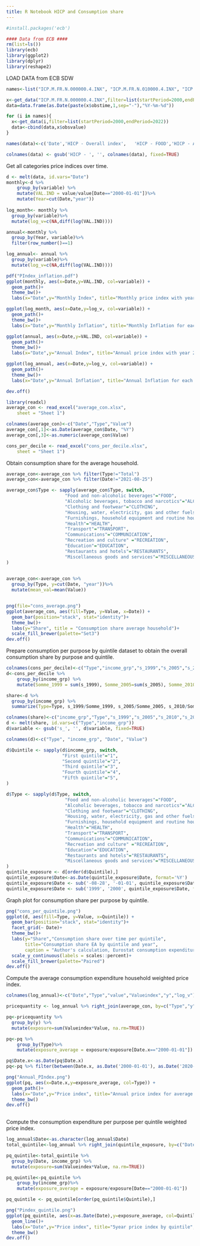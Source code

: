 ```yaml
---
title: R Notebook HICP and Consumption share
---
```

```r
#install.packages('ecb')

#### Data from ECB ####
rm(list=ls())
library(ecb)
library(ggplot2)
library(dplyr)
library(reshape2)
```
LOAD DATA from ECB SDW
```r
names<-list("ICP.M.FR.N.000000.4.INX", "ICP.M.FR.N.010000.4.INX", "ICP.M.FR.N.020000.4.INX", "ICP.M.FR.N.030000.4.INX", "ICP.M.FR.N.040000.4.INX",	"ICP.M.FR.N.050000.4.INX", "ICP.M.FR.N.060000.4.INX", "ICP.M.FR.N.070000.4.INX",	"ICP.M.FR.N.080000.4.INX",	"ICP.M.FR.N.090000.4.INX",	"ICP.M.FR.N.100000.4.INX",	"ICP.M.FR.N.110000.4.INX",	"ICP.M.FR.N.120000.4.INX")

x<-get_data("ICP.M.FR.N.000000.4.INX",filter=list(startPeriod=2000,endPeriod=2022))
data=data.frame(as.Date(paste(x$obstime,1,sep="-"),"%Y-%m-%d"))

for (i in names){
  x<-get_data(i,filter=list(startPeriod=2000,endPeriod=2022))
  data<-cbind(data,x$obsvalue)
}

names(data)<-c('Date','HICP - Overall index',	'HICP - FOOD','HICP - ALCOHOL, TOBACCO','HICP - CLOTHING','HICP - ELECTRICITY, GAS','HICP - FURNISHINGS','HICP - HEALTH','HICP - TRANSPORT','HICP - COMMUNICATION','HICP - RECREATION	','HICP - EDUCATION	','HICP - RESTAURANTS','HICP - MISCELLANEOUS')

colnames(data) <- gsub('HICP - ', '', colnames(data), fixed=TRUE)
```

Get all categories price indices over time.

```r
d <- melt(data, id.vars="Date")
monthly<-d %>%
    group_by(variable) %>%
    mutate(VAL.IND = value/value[Date=="2000-01-01"])%>%
    mutate(Year=cut(Date,"year"))
  
log_month<- monthly %>%
  group_by(variable)%>%
  mutate(log_v=c(NA,diff(log(VAL.IND))))

annual<-monthly %>%
  group_by(Year, variable)%>%
  filter(row_number()==1)

log_annual<- annual %>%
  group_by(variable)%>%
  mutate(log_v=c(NA,diff(log(VAL.IND))))

pdf("PIndex_inflation.pdf")
ggplot(monthly, aes(x=Date,y=VAL.IND, col=variable)) + 
  geom_path()+
  theme_bw()+
  labs(x="Date",y="Monthly Index", title="Monthly price index with year 2000=1", caption = "ECB SDW Author's calculation, ECB SDW")

ggplot(log_month, aes(x=Date,y=log_v, col=variable)) + 
  geom_path()+
  theme_bw()+
  labs(x="Date",y="Monthly Inflation", title="Monthly Inflation for each categorie", caption = "ECB SDW Author's calculation, ECB SDW")

ggplot(annual, aes(x=Date,y=VAL.IND, col=variable)) + 
  geom_path()+
  theme_bw()+
  labs(x="Date",y="Annual Index", title="Annual price index with year 2000=1", caption = "ECB SDW Author's calculation, ECB SDW")

ggplot(log_annual, aes(x=Date,y=log_v, col=variable)) + 
  geom_path()+
  theme_bw()+
  labs(x="Date",y="Annual Inflation", title="Annual Inflation for each categorie", caption = "ECB SDW Author's calculation, ECB SDW")

dev.off()

```


```r
library(readxl)
average_con <- read_excel("average_con.xlsx", 
    sheet = "Sheet 1")

colnames(average_con)<-c("Date","Type","Value")
average_con[,1]<-as.Date(average_con$Date, "%Y")
average_con[,3]<-as.numeric(average_con$Value)

cons_per_decile <- read_excel("cons_per_decile.xlsx", 
    sheet = "Sheet 1")
```

Obtain consumption share for the average household.

```r
average_con<-average_con %>% filter(Type!="Total")
average_con<-average_con %>% filter(Date!="2021-08-25")

average_con$Type <- sapply(average_con$Type, switch, 
                      "Food and non-alcoholic beverages"="FOOD",
                      "Alcoholic beverages, tobacco and narcotics"="ALCOHOL, TOBACCO",
                      "Clothing and footwear"="CLOTHING",
                      "Housing, water, electricity, gas and other fuels"="ELECTRICITY, GAS",
                      "Furnishings, household equipment and routine household maintenance"="FURNISHINGS",
                      "Health"="HEALTH",
                      "Transport"="TRANSPORT",
                      "Communications"="COMMUNICATION",
                      "Recreation and culture" ="RECREATION",
                      "Education"="EDUCATION",
                      "Restaurants and hotels"="RESTAURANTS",
                      "Miscellaneous goods and services"="MISCELLANEOUS",
)
   

average_con<-average_con %>%
  group_by(Type, y=cut(Date, "year"))%>%
  mutate(mean_val=mean(Value))


png(file="cons_average.png")              
ggplot(average_con, aes(fill=Type, y=Value, x=Date)) + 
  geom_bar(position="stack", stat="identity")+
  theme_bw()+
  labs(y="Share", title = "Consumption share average household")+
  scale_fill_brewer(palette="Set3")
dev.off()
```

Prepare consumption per purpose by quintile dataset to obtain the overall consumption share by purpose and quintile.
```r
colnames(cons_per_decile)<-c("Type","income_grp","s_1999","s_2005","s_2010","s_2015")
d<-cons_per_decile %>%
    group_by(income_grp) %>%
    mutate(Somme_1999 = sum(s_1999), Somme_2005=sum(s_2005), Somme_2010=sum(s_2010), Somme_2015=sum(s_2015))

share<-d %>%
  group_by(income_grp) %>%
  summarize(Type=Type, s_1999/Somme_1999, s_2005/Somme_2005, s_2010/Somme_2010, s_2015/Somme_2015 )

colnames(share)<-c("income_grp","Type","s_1999","s_2005","s_2010","s_2015")
d <- melt(share, id.vars=c("Type","income_grp"))
d$variable <- gsub('s_', '', d$variable, fixed=TRUE)

colnames(d)<-c("Type", "income_grp", "Date", "Value")

d$Quintile <- sapply(d$income_grp, switch, 
                     "First quintile"="1",
                     "Second quintile"="2",
                     "Third quintile"="3",
                     "Fourth quintile"="4",
                     "Fifth quintile"="5",
)

d$Type <- sapply(d$Type, switch, 
                      "Food and non-alcoholic beverages"="FOOD",
                      "Alcoholic beverages, tobacco and narcotics"="ALCOHOL, TOBACCO",
                      "Clothing and footwear"="CLOTHING",
                      "Housing, water, electricity, gas and other fuels"="ELECTRICITY, GAS",
                      "Furnishings, household equipment and routine household maintenance"="FURNISHINGS",
                      "Health"="HEALTH",
                      "Transport"="TRANSPORT",
                      "Communications"="COMMUNICATION",
                      "Recreation and culture" ="RECREATION",
                      "Education"="EDUCATION",
                      "Restaurants and hotels"="RESTAURANTS",
                      "Miscellaneous goods and services"="MISCELLANEOUS",
)
quintile_exposure <- d[order(d$Quintile),]                                            
quintile_exposure$Date<-as.Date(quintile_exposure$Date, format='%Y')
quintile_exposure$Date <- sub('-08-28', '-01-01', quintile_exposure$Date, fixed=TRUE)
quintile_exposure$Date <- sub('1999', '2000', quintile_exposure$Date, fixed=TRUE)

```

Graph plot for consumption share per purpose by quintile.
```r
png("cons_per_quintile.png")
ggplot(d, aes(fill=Type, y=Value, x=Quintile)) + 
  geom_bar(position="stack", stat="identity")+
  facet_grid(~ Date)+
  theme_bw()+
  labs(y="Share","Consumption share over time per quintile", 
       title="Consumption share EA by quintile and year",
       caption = "Author's calculation, Eurostat consumption expenditure by income quintile and COICOP")+ 
  scale_y_continuous(labels = scales::percent)+
  scale_fill_brewer(palette="Paired")
dev.off()
```
Compute the average consumption expenditure household weighted price index.

```r
colnames(log_annual)<-c("Date","Type","value","Valueindex","y","log_v")

pricequantity <- log_annual %>% right_join(average_con, by=c("Type","y"))

pq<-pricequantity %>%
  group_by(y) %>%
  mutate(exposure=sum(Valueindex*Value, na.rm=TRUE))

pq<-pq %>%
    group_by(Type)%>%
    mutate(exposure_average = exposure/exposure[Date.x=="2000-01-01"])

pq$Date.x<-as.Date(pq$Date.x)
pq<-pq %>% filter(between(Date.x, as.Date('2000-01-01'), as.Date('2020-12-31')))

png("Annual_PIndex.png")
ggplot(pq, aes(x=Date.x,y=exposure_average, col=Type)) + 
  geom_path()+
  labs(x="Date",y="Price index", title="Annual price index for average household", caption="ECB SDW and Eurostat COICOP, Author's calculation")+
  theme_bw()
dev.off()
  
```
Compute the consumption expenditure per purpose per quintile weighted price index.
```r
log_annual$Date<-as.character(log_annual$Date)
total_quintile<-log_annual %>% right_join(quintile_exposure, by=c("Date","Type"))

pq_quintile<-total_quintile %>%
  group_by(Date, income_grp) %>%
  mutate(exposure=sum(Valueindex*Value, na.rm=TRUE))

pq_quintile<-pq_quintile %>%
    group_by(income_grp)%>%
    mutate(exposure_average = exposure/exposure[Date=="2000-01-01"])

pq_quintile <- pq_quintile[order(pq_quintile$Quintile),]                                            

png("Pindex_quintile.png")
ggplot(pq_quintile, aes(x=as.Date(Date),y=exposure_average, col=Quintile)) + 
  geom_line()+
  labs(x="Date",y="Price index", title="5year price index by quintile", caption="ECB SDW and Eurostat COICOP, Author's calculation")+
  theme_bw()
dev.off()
```



